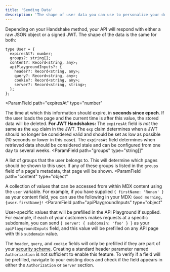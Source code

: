 ```yaml
---
title: 'Sending Data'
description: 'The shape of user data you can use to personalize your docs'
---
```


Depending on your Handshake method, your API will respond with either a raw JSON object or a signed JWT. The shape of the data is the same for both:

```tsx
type User = {
  expiresAt?: number;
  groups?: string[];
  content?: Record<string, any>;
  apiPlaygroundInputs?: {
    header?: Record<string, any>;
    query?: Record<string, any>;
    cookie?: Record<string, any>;
    server?: Record<string, string>;
  };
};
```

<ParamField
  path="expiresAt"
  type="number"
>
  The time at which this information should expire, in **seconds since epoch**. If the user loads the page and the current time is after this value, the stored data will be deleted.
  <Warning><b>For JWT Handshakes:</b> The `expiresAt` field is *not* the same as the `exp` claim in the JWT. The `exp` claim determines when a JWT should no longer be considered valid and should be set as low as possible (10 seconds or lower in this case). The `expiresAt` field determines when retrieved data should be considered stale and can be configured from one day to several weeks.</Warning>
</ParamField>
<ParamField
  path="groups"
  type="string[]"
>
  A list of groups that the user belongs to. This will determine which pages should be shown to this user. If any of these groups is listed in the `groups` field of a page's metadata, that page will be shown.
</ParamField>
<ParamField
  path="content"
  type="object"
>
  A collection of values that can be accessed from within MDX content using the `user` variable. For example, if you have supplied `{ firstName: 'Ronan' }` as your content field, you can use the following in your MDX: `Good morning, {user.firstName}!`
</ParamField>
<ParamField
  path="apiPlaygroundInputs"
  type="object"
>
  User-specific values that will be prefilled in the API Playground if supplied. For example, if each of your customers makes requests at a specific subdomain, you can send `{ server: { subdomain: 'foo' } }` as your `apiPlaygroundInputs` field, and this value will be prefilled on any API page with this `subdomain` value.

  <Note>The `header`, `query`, and `cookie` fields will only be prefilled if they are part of your [security scheme](https://swagger.io/docs/specification/authentication/). Creating a standard header parameter named `Authorization` is not sufficient to enable this feature. To verify if a field will be prefilled, navigate to your existing docs and check if the field appears in either the `Authorization` or `Server` section.</Note>
</ParamField>